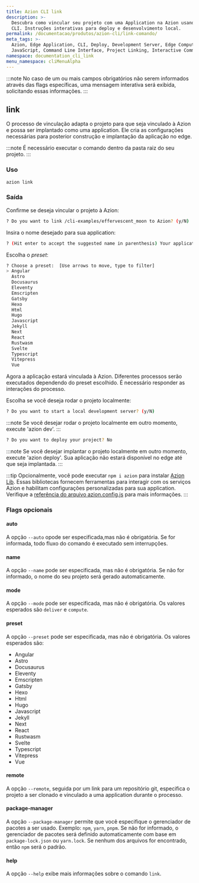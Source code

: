 ```yaml
---
title: Azion CLI link
description: >-
  Descubra como vincular seu projeto com uma Application na Azion usando a
  CLI. Instruções interativas para deploy e desenvolvimento local.
permalink: /documentacao/produtos/azion-cli/link-comando/
meta_tags: >-
  Azion, Edge Application, CLI, Deploy, Development Server, Edge Computing,
  JavaScript, Command Line Interface, Project Linking, Interactive Command
namespace: documentation_cli_link
menu_namespace: cliMenuAlpha
---
```


:::note
No caso de um ou mais campos obrigatórios não serem informados através das flags específicas, uma mensagem interativa será exibida, solicitando essas informações.
:::

## link

O processo de vinculação adapta o projeto para que seja vinculado à Azion e possa ser implantado como uma application. Ele cria as configurações necessárias para posterior construção e implantação da aplicação no edge.

:::note 
É necessário executar o comando dentro da pasta raiz do seu projeto.
:::

### Uso

```sh
azion link
```

### Saída 

Confirme se deseja vincular o projeto à Azion:

```sh 
? Do you want to link /cli-examples/effervescent_moon to Azion? (y/N) 
```

Insira o nome desejado para sua application:

```sh
? (Hit enter to accept the suggested name in parenthesis) Your application's name:  (nimble-tyrion) 
```

Escolha o *preset*:

```sh 
? Choose a preset:  [Use arrows to move, type to filter]
> Angular
  Astro
  Docusaurus
  Eleventy
  Emscripten
  Gatsby
  Hexo
  Html
  Hugo
  Javascript
  Jekyll
  Next
  React
  Rustwasm
  Svelte
  Typescript
  Vitepress
  Vue
```

Agora a aplicação estará vinculada à Azion. Diferentes processos serão executados dependendo do preset escolhido. É necessário responder as interações do processo.

Escolha se você deseja rodar o projeto localmente:

```sh
? Do you want to start a local development server? (y/N) 
```

:::note 
Se você desejar rodar o projeto localmente em outro momento, execute 'azion dev'.
:::

```sh
? Do you want to deploy your project? No
```

:::note 
Se você desejar implantar o projeto localmente em outro momento, execute 'azion deploy'. Sua aplicação não estará disponível no edge até que seja implantada.
:::

:::tip
Opcionalmente, você pode executar `npm i azion` para instalar [Azion Lib](https://www.npmjs.com/package/azion). Essas bibliotecas fornecem ferramentas para interagir com os serviços Azion e habilitam configurações personalizadas para sua application. Verifique a [referência do arquivo azion.config.js](/pt-br/documentacao/devtools/cli/configs/azion-config-js/) para mais informações. 
:::

### Flags opcionais

#### auto

A opção `--auto` opode ser especificada,mas não é obrigatória. Se for informada, todo fluxo do comando é executado sem interrupções.

#### name

A opção `--name` pode ser especificada, mas não é obrigatória. Se não for informado, o nome do seu projeto será gerado automaticamente.

#### mode

A opção `--mode` pode ser especificada, mas não é obrigatória. Os valores esperados são `deliver` e `compute`.

#### preset

A opção `--preset` pode ser especificada, mas não é obrigatória. Os valores esperados são:

- Angular
- Astro
- Docusaurus
- Eleventy
- Emscripten
- Gatsby
- Hexo
- Html
- Hugo
- Javascript
- Jekyll
- Next
- React
- Rustwasm
- Svelte
- Typescript
- Vitepress
- Vue

#### remote 

A opção `--remote`, seguida por um link para um repositório git, especifica o projeto a ser clonado e vinculado a uma application durante o processo.

#### package-manager

A opção `--package-manager` permite que você especifique o gerenciador de pacotes a ser usado. Exemplo: `npm`, `yarn`, `pnpm`. Se não for informado, o gerenciador de pacotes será definido automaticamente com base em `package-lock.json` ou `yarn.lock`. Se nenhum dos arquivos for encontrado, então `npm` será o padrão.

#### help

A opção `--help` exibe mais informações sobre o comando `link`.
